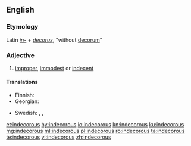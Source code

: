 ==English==

===Etymology===
Latin ''[[in-#Latin|in-]]'' + ''[[decorus]]'', "without [[decorum]]"

===Adjective===
{{en-adj}}

# [[improper]], [[immodest]] or [[indecent]]

====Translations====
{{trans-top|improper}}
* Finnish: {{t+|fi|sopimaton}}
* Georgian: {{t|ka|უდიერი}}
{{trans-mid}}
* Swedish: {{t+|sv|opassande}}, {{t+|sv|otillbörlig}}, {{t|sv|otillständig}}
{{trans-bottom}}

[[et:indecorous]]
[[hy:indecorous]]
[[io:indecorous]]
[[kn:indecorous]]
[[ku:indecorous]]
[[mg:indecorous]]
[[ml:indecorous]]
[[pl:indecorous]]
[[ro:indecorous]]
[[ta:indecorous]]
[[te:indecorous]]
[[vi:indecorous]]
[[zh:indecorous]]